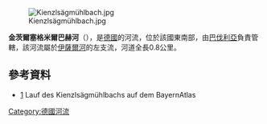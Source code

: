 {{Onesource|time=2020-12-09T08:57:30+00:00}}
{{Coord|47.65936|N|11.58384|E|display=title}}
[[Image:Kienzlsägmühlbach.jpg|right]]

'''金茨爾塞格米爾巴赫河'''（{{lang-de|Kienzlsägmühlbach}}），是[[德國|德國]]的河流，位於該國東南部，由[[巴伐利亞|巴伐利亞]]負責管轄，該河流屬於[[伊薩爾河|伊薩爾河]]的左支流，河道全長0.8公里。

==參考資料==
* [http://geoportal.bayern.de/bayernatlas/?X=5279578.82&Y=4469139.84&zoom=11&lang=de&topic=ba&bgLayer=tk&catalogNodes=122] Lauf des Kienzlsägmühlbachs auf dem BayernAtlas

{{Germany-geo-stub}}
[[Category:德國河流|Category:德國河流]]